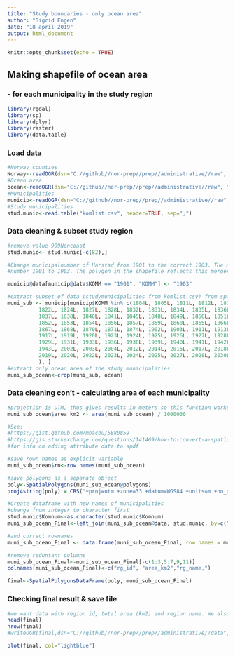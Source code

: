 ```yaml
---
title: "Study boundaries - only ocean area"
author: "Sigrid Engen"
date: "18 april 2019"
output: html_document
---
```


```r
knitr::opts_chunk$set(echo = TRUE)

```

## Making shapefile of ocean area 
### - for each municipality in the study region

```r

library(rgdal)
library(sp)
library(dplyr)
library(raster)
library(data.table)
```
### Load data
```r
#Norway counties
Norway<-readOGR(dsn="C://github//nor-prep//prep//administrative//raw", "NO_Fylker_pol")
#Ocean area
ocean<-readOGR(dsn="C://github//nor-prep//prep//administrative//raw", "NO_Havflate_pol")
#Municipalities 
municip<-readOGR(dsn="C://github//nor-prep//prep//administrative//raw", "NO_AdminOmrader_pol")
#Study municipalities
stud.munic<-read.table("komlist.csv", header=TRUE, sep=";")
```

### Data cleaning & subset study region 
```r

#remove value 999Noncoast
stud.munic<- stud.munic[-c(82),]

#Change municipalnumber of Harstad from 1901 to the correct 1903. THe muncipality was merged with Bjarkjøy in 2013 and went from 
#number 1901 to 1903. The polygon in the shapefile reflects this merger (Harstad includes Bjarkøy) but the number is wrong. 

municip@data[municip@data$KOMM == "1901", "KOMM"] <- "1903"

#extract subset of data (studymunicipalities from komlist.csv) from spatialpolygonsdataframe
muni_sub <- municip[municip$KOMM %in% c(1804L, 1805L, 1811L, 1812L, 1813L, 1815L, 1816L, 1818L, 1820L, 
          1822L, 1824L, 1827L, 1828L, 1832L, 1833L, 1834L, 1835L, 1836L, 
          1837L, 1838L, 1840L, 1841L, 1845L, 1848L, 1849L, 1850L, 1851L, 
          1852L, 1853L, 1854L, 1856L, 1857L, 1859L, 1860L, 1865L, 1866L, 
          1867L, 1868L, 1870L, 1871L, 1874L, 1902L, 1903L, 1911L, 1913L, 
          1917L, 1919L, 1920L, 1923L, 1924L, 1925L, 1926L, 1927L, 1928L, 
          1929L, 1931L, 1933L, 1936L, 1938L, 1939L, 1940L, 1941L, 1942L, 
          1943L, 2002L, 2003L, 2004L, 2012L, 2014L, 2015L, 2017L, 2018L, 
          2019L, 2020L, 2022L, 2023L, 2024L, 2025L, 2027L, 2028L, 2030L
          ), ]
#extract only ocean area of the study municipalities
muni_sub_ocean<-crop(muni_sub, ocean)

```

### Data cleaning con't - calculating area of each municipality

```r
#projection is UTM, thus gives results in meters so this function works 
muni_sub_ocean$area_km2 <- area(muni_sub_ocean) / 1000000

#See:
#https://gist.github.com/mbacou/5880859
#https://gis.stackexchange.com/questions/141469/how-to-convert-a-spatialpolygon-to-a-spatialpolygonsdataframe-and-add-a-column-t/266813
#for info on adding attribute data to spdf

#save rown names as explicit variable
muni_sub_ocean$rn<-row.names(muni_sub_ocean)

#save polygons as a separate object
poly<-SpatialPolygons(muni_sub_ocean@polygons)
proj4string(poly) = CRS("+proj=utm +zone=33 +datum=WGS84 +units=m +no_defs +ellps=WGS84 +towgs84=0,0,0")

#Create dataframe with new names of municipalities
#change from integer to character first
stud.munic$Komnum<-as.character(stud.munic$Komnum)
muni_sub_ocean_Final<-left_join(muni_sub_ocean@data, stud.munic, by=c("KOMM"="Komnum"))

#and correct rownames
muni_sub_ocean_Final <- data.frame(muni_sub_ocean_Final, row.names = muni_sub_ocean_Final$rn)

#remove reduntant columns
muni_sub_ocean_Final<-muni_sub_ocean_Final[-c(1:3,5:7,9,11)]
colnames(muni_sub_ocean_Final)<-c("rg_id", "area_km2","rg_name,")

final<-SpatialPolygonsDataFrame(poly, muni_sub_ocean_Final)
```

### Checking final result & save file
```r
#we want data with region id, total area (km2) and region name. We also want 81 municipalities in total
head(final)
nrow(final)
#writeOGR(final,dsn="C://github//nor-prep//prep//administrative//data","Study_Municipalities_Ocean_Area_Only", driver="ESRI Shapefile")

plot(final, col="lightblue")
```

